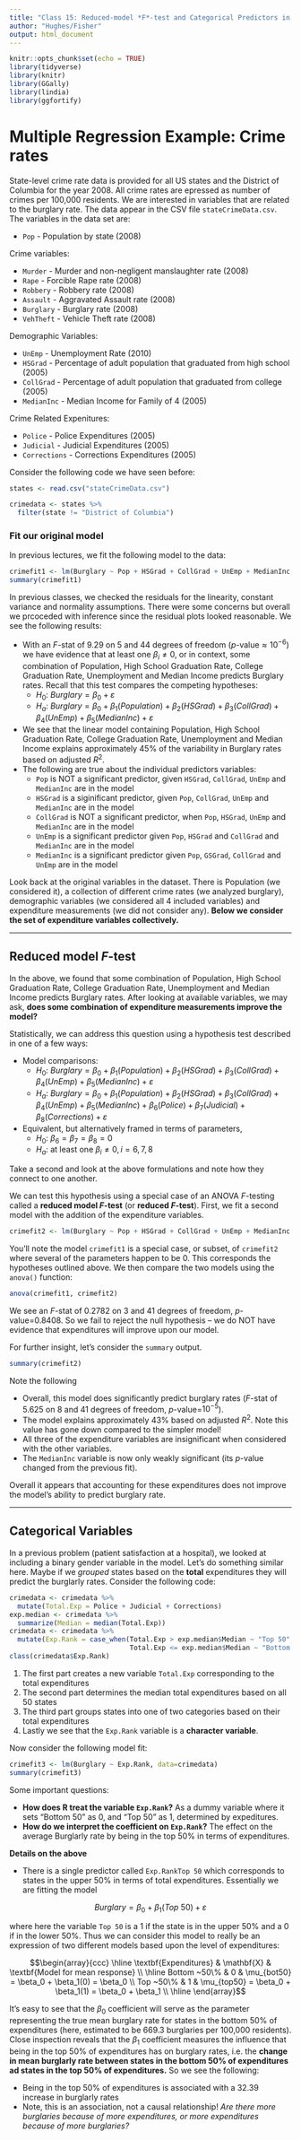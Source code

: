 ```yaml
---
title: "Class 15: Reduced-model *F*-test and Categorical Predictors in Regression"
author: "Hughes/Fisher"
output: html_document
---
```


```r
knitr::opts_chunk$set(echo = TRUE)
library(tidyverse)
library(knitr)
library(GGally)
library(lindia)
library(ggfortify)
```



# Multiple Regression Example: Crime rates

State-level crime rate data is provided for all US states and the District of Columbia for the year 2008.  All crime rates are epressed as number of crimes per 100,000 residents.  We are interested in variables that are related to the burglary rate.  The data appear in the CSV file `stateCrimeData.csv`. The variables in the data set are:

* `Pop` - Population by state (2008)

Crime variables:

* `Murder` - Murder and non-negligent manslaughter rate (2008)
* `Rape` - Forcible Rape rate (2008)
* `Robbery` - Robbery rate (2008)
* `Assault` - Aggravated Assault rate (2008)
* `Burglary` - Burglary rate (2008)
* `VehTheft` - Vehicle Theft rate (2008)

Demographic Variables:

* `UnEmp` - Unemployment Rate (2010)
* `HSGrad` - Percentage of adult population that graduated from high school (2005)
* `CollGrad` - Percentage of adult population that graduated from college (2005)
* `MedianInc` - Median Income for Family of 4 (2005)

Crime Related Expenitures: 

* `Police` - Police Expenditures (2005)
* `Judicial` - Judicial Expenditures (2005)
* `Corrections` - Corrections Expenditures (2005)

Consider the following code we have seen before: 

```r
states <- read.csv("stateCrimeData.csv")

crimedata <- states %>%
  filter(state != "District of Columbia") 
```


### Fit our original model

In previous lectures, we fit the following model to the data:

```r
crimefit1 <- lm(Burglary ~ Pop + HSGrad + CollGrad + UnEmp + MedianInc, data=crimedata)
summary(crimefit1)
```

In previous classes, we checked the residuals for the linearity, constant variance and normality assumptions. There were some concerns but overall we prcoceded with inference since the residual plots looked reasonable. We see the following results:

* With an $F$-stat of 9.29 on 5 and 44 degrees of freedom ($p$-value$\approx 10^{-6}$) we have evidence that at least one $\beta_i \neq 0$, or in context, some combination of Population, High School Graduation Rate, College Graduation Rate, Unemployment and Median Income predicts Burglary rates. Recall that this test compares the competing hypotheses:
    + $H_0:\ Burglary = \beta_0 + \varepsilon$
    + $H_a:\ Burglary = \beta_0 + \beta_1(Population) + \beta_2(HSGrad) + \beta_3(CollGrad) + \beta_4(UnEmp) + \beta_5(MedianInc) + \varepsilon$
* We see that the linear model containing Population, High School Graduation Rate, College Graduation Rate, Unemployment and Median Income explains approximately 45\% of the variability in Burglary rates based on adjusted $R^2$.
* The following are true about the individual predictors variables:
    + `Pop` is NOT a significant predictor, given `HSGrad`, `CollGrad`, `UnEmp` and `MedianInc` are in the model
    + `HSGrad` is a siginificant predictor, given `Pop`, `CollGrad`, `UnEmp` and `MedianInc` are in the model
    + `CollGrad` is NOT a significant predictor, when `Pop`, `HSGrad`, `UnEmp` and `MedianInc` are in the model
    + `UnEmp` is a significant predictor given `Pop`, `HSGrad` and `CollGrad` and `MedianInc` are in the model
    + `MedianInc` is a significant predictor given `Pop`, `GSGrad`, `CollGrad` and `UnEmp` are in the model

Look back at the original variables in the dataset. There is Population (we considered it), a collection of different crime rates (we analyzed burglary), demographic variables (we considered all 4 included variables) and expenditure measurements (we did not consider any). **Below we consider the set of expenditure variables collectively.**

----

## Reduced model $F$-test

In the above, we found that some combination of Population, High School Graduation Rate, College Graduation Rate, Unemployment and Median Income predicts Burglary rates. After looking at available variables, we may ask, **does some combination of expenditure measurements improve the model?**

Statistically, we can address this question using a hypothesis test described in one of a few ways:

* Model comparisons:
    + $H_0:\ Burglary = \beta_0 + \beta_1(Population) + \beta_2(HSGrad) + \beta_3(CollGrad) + \beta_4(UnEmp) + \beta_5(MedianInc) + \varepsilon$
    + $H_a:\ Burglary = \beta_0 + \beta_1(Population) + \beta_2(HSGrad) + \beta_3(CollGrad) + \beta_4(UnEmp) + \beta_5(MedianInc) + \beta_6(Police) + \beta_7(Judicial) + \beta_8(Corrections) + \varepsilon$
* Equivalent, but alternatively framed in terms of parameters,
    + $H_0:\ \beta_6 = \beta_7 = \beta_8 = 0$
    + $H_a:\ \textrm{at least one } \beta_i \neq 0, i=6,7,8$

Take a second and look at the above formulations and note how they connect to one another.

We can test this hypothesis using a special case of an ANOVA $F$-testing called a **reduced model $F$-test** (or **reduced $F$-test**). First, we fit a second model with the addition of the expenditure variables.

```r
crimefit2 <- lm(Burglary ~ Pop + HSGrad + CollGrad + UnEmp + MedianInc + Police + Judicial + Corrections, data=crimedata)
```

You'll note the model `crimefit1` is a special case, or subset, of `crimefit2` where several of the parameters happen to be 0. This corresponds the hypotheses outlined above. We then compare the two models using the `anova()` function:

```r
anova(crimefit1, crimefit2)
```

We see an $F$-stat of 0.2782 on 3 and 41 degrees of freedom, $p$-value=0.8408. So we fail to reject the null hypothesis -- we do NOT have evidence that expenditures will improve upon our model. 

For further insight, let's consider the `summary` output.

```r
summary(crimefit2)
```

Note the following

* Overall, this model does significantly predict burglary rates ($F$-stat of 5.625 on 8 and 41 degrees of freedom, $p$-value=$10^{-5}$).
* The model explains approximately 43\% based on adjusted $R^2$.  Note this value has gone down compared to the simpler model!
* All three of the expenditure variables are insignificant when considered with the other variables.
* The `MedianInc` variable is now only weakly significant (its $p$-value changed from the previous fit).

Overall it appears that accounting for these expenditures does not improve the model's ability to predict burglary rate.

----

## Categorical Variables

In a previous problem (patient satisfaction at a hospital), we looked at including a binary gender variable in the model. Let's do something similar here. Maybe if we *grouped* states based on the **total** expenditures they will predict the burglarly rates. Consider the following code:

```r
crimedata <- crimedata %>%
  mutate(Total.Exp = Police + Judicial + Corrections)
exp.median <- crimedata %>%
  summarize(Median = median(Total.Exp))
crimedata <- crimedata %>%
  mutate(Exp.Rank = case_when(Total.Exp > exp.median$Median ~ "Top 50",
                              Total.Exp <= exp.median$Median ~ "Bottom 50") )
class(crimedata$Exp.Rank)
```

1. The first part creates a new variable `Total.Exp` corresponding to the total expenditures
2. The second part determines the median total expenditures based on all 50 states
3. The third part groups states into one of two categories based on their total expenditures
4. Lastly we see that the `Exp.Rank` variable is a **character variable**.

Now consider the following model fit:

```r
crimefit3 <- lm(Burglary ~ Exp.Rank, data=crimedata)
summary(crimefit3)
```

Some important questions:

* **How does R treat the variable `Exp.Rank`?**  As a dummy variable where it sets "Bottom 50" as 0, and "Top 50" as 1, determined by expeditures.
* **How do we interpret the coefficient on `Exp.Rank`?** The effect on the average Burglarly rate by being in the top 50\% in terms of expenditures.


**Details on the above**

* There is a single predictor called `Exp.RankTop 50` which corresponds to states in the upper 50\% in terms of total expenditures. Essentially we are fitting the model

$$Burglary = \beta_0 + \beta_1(Top~50) + \varepsilon$$

where here the variable `Top 50` is a 1 if the state is in the upper 50\% and a 0 if in the lower 50\%. Thus we can consider this model to really be an expression of two different models based upon the level of expenditures:

$$\begin{array}{ccc}
\hline
\textbf{Expenditures} & \mathbf{X} & \textbf{Model for mean response} \\
\hline
Bottom ~50\% & 0 & \mu_{bot50} =  \beta_0 + \beta_1(0) = \beta_0 \\
Top ~50\% & 1 & \mu_{top50} = \beta_0 + \beta_1(1) = \beta_0 + \beta_1 \\
\hline
\end{array}$$

It's easy to see that the $\beta_0$ coefficient will serve as the parameter representing the true mean burglary rate for states in the bottom 50% of expenditures (here, estimated to be 669.3 burglaries per 100,000 residents).  Close inspection reveals that the $\beta_1$ coefficient measures the influence that being in the top 50\% of expenditures has on burglary rates, i.e. the **change in mean burglarly rate between states in the bottom 50% of expenditures ad states in the top 50% of expenditures.** So we see the following:

* Being in the top 50\% of expenditures is associated with a 32.39 increase in burglarly rates
* Note, this is an association, not a causal relationship! *Are there more burglaries because of more expenditures, or more expenditures because of more burglaries?*

